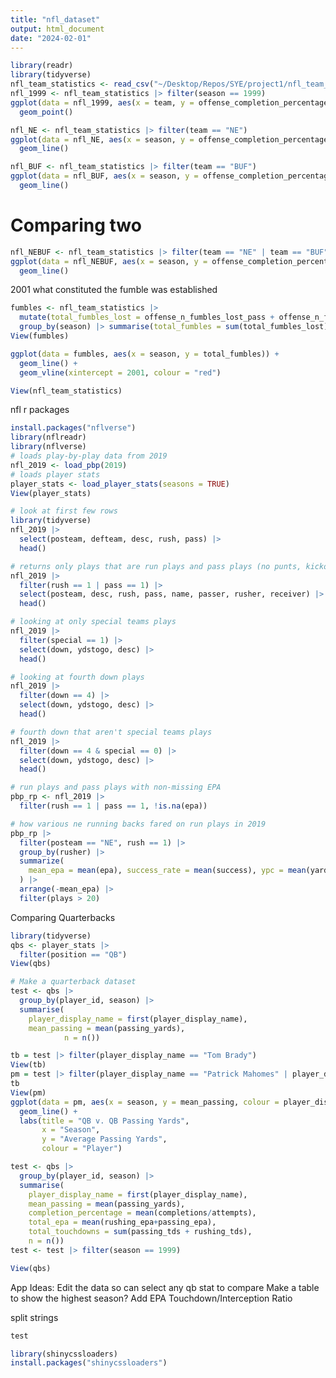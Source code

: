 ```yaml
---
title: "nfl_dataset"
output: html_document
date: "2024-02-01"
---
```


```r
library(readr)
library(tidyverse)
nfl_team_statistics <- read_csv("~/Desktop/Repos/SYE/project1/nfl_team_statistics.csv")
nfl_1999 <- nfl_team_statistics |> filter(season == 1999)
ggplot(data = nfl_1999, aes(x = team, y = offense_completion_percentage)) +
  geom_point()
```


```r
nfl_NE <- nfl_team_statistics |> filter(team == "NE")
ggplot(data = nfl_NE, aes(x = season, y = offense_completion_percentage)) +
  geom_line()
```

```r
nfl_BUF <- nfl_team_statistics |> filter(team == "BUF")
ggplot(data = nfl_BUF, aes(x = season, y = offense_completion_percentage)) +
  geom_line()
```

# Comparing two
```r
nfl_NEBUF <- nfl_team_statistics |> filter(team == "NE" | team == "BUF")
ggplot(data = nfl_NEBUF, aes(x = season, y = offense_completion_percentage, colour = team)) + 
  geom_line()
```

2001 what constituted the fumble was established
```r
fumbles <- nfl_team_statistics |> 
  mutate(total_fumbles_lost = offense_n_fumbles_lost_pass + offense_n_fumbles_lost_run) |> 
  group_by(season) |> summarise(total_fumbles = sum(total_fumbles_lost))
View(fumbles)

ggplot(data = fumbles, aes(x = season, y = total_fumbles)) +
  geom_line() +
  geom_vline(xintercept = 2001, colour = "red")
```

```r
View(nfl_team_statistics)
```




nfl r packages 
```r
install.packages("nflverse")
library(nflreadr)
library(nflverse)
# loads play-by-play data from 2019
nfl_2019 <- load_pbp(2019)
# loads player stats
player_stats <- load_player_stats(seasons = TRUE)
View(player_stats)
```

```r
# look at first few rows
library(tidyverse)
nfl_2019 |> 
  select(posteam, defteam, desc, rush, pass) |>
  head()
```

```r
# returns only plays that are run plays and pass plays (no punts, kickoffs, field goals, or dead ball penalties)
nfl_2019 |> 
  filter(rush == 1 | pass == 1) |>
  select(posteam, desc, rush, pass, name, passer, rusher, receiver) |>
  head()
```

```r
# looking at only special teams plays
nfl_2019 |> 
  filter(special == 1) |>
  select(down, ydstogo, desc) |>
  head()
```

```r
# looking at fourth down plays
nfl_2019 |> 
  filter(down == 4) |>
  select(down, ydstogo, desc) |>
  head()
```

```r
# fourth down that aren't special teams plays
nfl_2019 |>
  filter(down == 4 & special == 0) |>
  select(down, ydstogo, desc) |>
  head()
```

```r
# run plays and pass plays with non-missing EPA
pbp_rp <- nfl_2019 |>
  filter(rush == 1 | pass == 1, !is.na(epa))
```

```r
# how various ne running backs fared on run plays in 2019
pbp_rp |> 
  filter(posteam == "NE", rush == 1) |>
  group_by(rusher) |>
  summarize(
    mean_epa = mean(epa), success_rate = mean(success), ypc = mean(yards_gained), plays = n()
  ) |>
  arrange(-mean_epa) |>
  filter(plays > 20)
```

Comparing Quarterbacks
```r
library(tidyverse)
qbs <- player_stats |> 
  filter(position == "QB")
View(qbs)
```

```r
# Make a quarterback dataset
test <- qbs |> 
  group_by(player_id, season) |> 
  summarise(
    player_display_name = first(player_display_name), 
    mean_passing = mean(passing_yards), 
            n = n())
```

```r
tb = test |> filter(player_display_name == "Tom Brady")
View(tb)
pm = test |> filter(player_display_name == "Patrick Mahomes" | player_display_name == "Josh Allen")
tb
View(pm)
ggplot(data = pm, aes(x = season, y = mean_passing, colour = player_display_name)) +
  geom_line() +
  labs(title = "QB v. QB Passing Yards", 
       x = "Season", 
       y = "Average Passing Yards", 
       colour = "Player")

```


```r
test <- qbs |> 
  group_by(player_id, season) |> 
  summarise(
    player_display_name = first(player_display_name), 
    mean_passing = mean(passing_yards),
    completion_percentage = mean(completions/attempts),
    total_epa = mean(rushing_epa+passing_epa),
    total_touchdowns = sum(passing_tds + rushing_tds),
    n = n())
test <- test |> filter(season == 1999)

View(qbs)
```

App Ideas:
Edit the data so can select any qb stat to compare
Make a table to show the highest season?
Add EPA
Touchdown/Interception Ratio

split strings
```r
test
```




```r
library(shinycssloaders)
install.packages("shinycssloaders")
```










